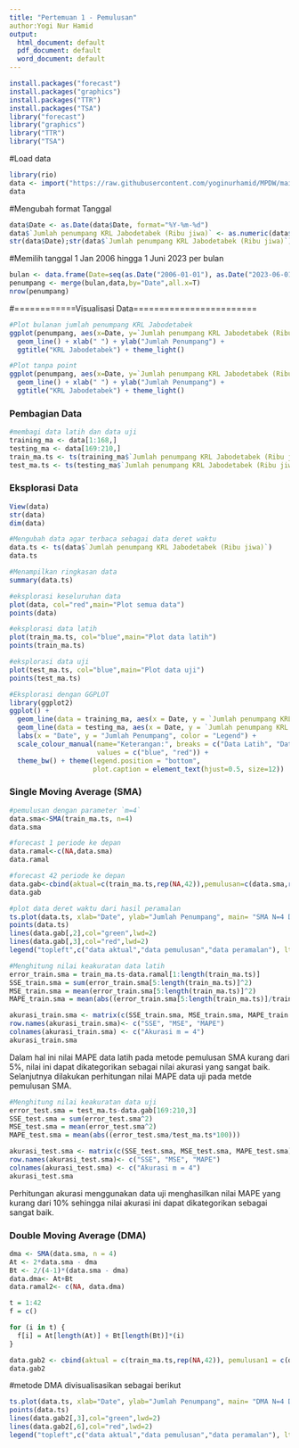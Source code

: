 ```yaml
---
title: "Pertemuan 1 - Pemulusan"
author:Yogi Nur Hamid
output:
  html_document: default
  pdf_document: default
  word_document: default
---
```


```r
install.packages("forecast")
install.packages("graphics")
install.packages("TTR")
install.packages("TSA")
library("forecast")
library("graphics")
library("TTR")
library("TSA")
```


#Load data
```r
library(rio)
data <- import("https://raw.githubusercontent.com/yoginurhamid/MPDW/main/Pertemuan%201/Data%20Prak%201.csv")
data
```
#Mengubah format Tanggal
```r
data$Date <- as.Date(data$Date, format="%Y-%m-%d")
data$`Jumlah penumpang KRL Jabodetabek (Ribu jiwa)` <- as.numeric(data$`Jumlah penumpang KRL Jabodetabek (Ribu jiwa)`)
str(data$Date);str(data$`Jumlah penumpang KRL Jabodetabek (Ribu jiwa)`)
```
#Memilih tanggal 1 Jan 2006 hingga 1 Juni 2023 per bulan
```r
bulan <- data.frame(Date=seq(as.Date("2006-01-01"), as.Date("2023-06-01"), by='month'))
penumpang <- merge(bulan,data,by="Date",all.x=T)
nrow(penumpang)
```
#============Visualisasi Data========================
```r
#Plot bulanan jumlah penumpang KRL Jabodetabek
ggplot(penumpang, aes(x=Date, y=`Jumlah penumpang KRL Jabodetabek (Ribu jiwa)`)) + geom_point() +
  geom_line() + xlab(" ") + ylab("Jumlah Penumpang") + 
  ggtitle("KRL Jabodetabek") + theme_light()
```
```r
#Plot tanpa point
ggplot(penumpang, aes(x=Date, y=`Jumlah penumpang KRL Jabodetabek (Ribu jiwa)`)) +
  geom_line() + xlab(" ") + ylab("Jumlah Penumpang") + 
  ggtitle("KRL Jabodetabek") + theme_light()
```
### Pembagian Data
```r
#membagi data latih dan data uji
training_ma <- data[1:168,]
testing_ma <- data[169:210,]
train_ma.ts <- ts(training_ma$`Jumlah penumpang KRL Jabodetabek (Ribu jiwa)`)
test_ma.ts <- ts(testing_ma$`Jumlah penumpang KRL Jabodetabek (Ribu jiwa)`)
```
### Eksplorasi Data
```r
View(data)
str(data)
dim(data)
```
```r
#Mengubah data agar terbaca sebagai data deret waktu
data.ts <- ts(data$`Jumlah penumpang KRL Jabodetabek (Ribu jiwa)`)
data.ts
```
```r
#Menampilkan ringkasan data
summary(data.ts)
```
```r
#eksplorasi keseluruhan data
plot(data, col="red",main="Plot semua data")
points(data)
```
```r
#eksplorasi data latih
plot(train_ma.ts, col="blue",main="Plot data latih")
points(train_ma.ts)
```
```r
#eksplorasi data uji
plot(test_ma.ts, col="blue",main="Plot data uji")
points(test_ma.ts)
```
```r
#Eksplorasi dengan GGPLOT
library(ggplot2)
ggplot() + 
  geom_line(data = training_ma, aes(x = Date, y = `Jumlah penumpang KRL Jabodetabek (Ribu jiwa)`, col = "Data Latih")) +
  geom_line(data = testing_ma, aes(x = Date, y = `Jumlah penumpang KRL Jabodetabek (Ribu jiwa)`, col = "Data Uji")) +
  labs(x = "Date", y = "Jumlah Penumpang", color = "Legend") +
  scale_colour_manual(name="Keterangan:", breaks = c("Data Latih", "Data Uji"),
                      values = c("blue", "red")) + 
  theme_bw() + theme(legend.position = "bottom",
                     plot.caption = element_text(hjust=0.5, size=12))
```
### Single Moving Average (SMA)
```r
#pemulusan dengan parameter `m=4`
data.sma<-SMA(train_ma.ts, n=4)
data.sma
```
```r
#forecast 1 periode ke depan
data.ramal<-c(NA,data.sma)
data.ramal
```
```r
#forecast 42 periode ke depan
data.gab<-cbind(aktual=c(train_ma.ts,rep(NA,42)),pemulusan=c(data.sma,rep(NA,42)),ramalan=c(data.ramal,rep(data.ramal[length(data.ramal)],41)))
data.gab
```
```r
#plot data deret waktu dari hasil peramalan
ts.plot(data.ts, xlab="Date", ylab="Jumlah Penumpang", main= "SMA N=4 Data Jumlah Penumpang")
points(data.ts)
lines(data.gab[,2],col="green",lwd=2)
lines(data.gab[,3],col="red",lwd=2)
legend("topleft",c("data aktual","data pemulusan","data peramalan"), lty=8, col=c("black","green","red"), cex=0.5)
```
```r
#Menghitung nilai keakuratan data latih
error_train.sma = train_ma.ts-data.ramal[1:length(train_ma.ts)]
SSE_train.sma = sum(error_train.sma[5:length(train_ma.ts)]^2)
MSE_train.sma = mean(error_train.sma[5:length(train_ma.ts)]^2)
MAPE_train.sma = mean(abs((error_train.sma[5:length(train_ma.ts)]/train_ma.ts[5:length(train_ma.ts)])*100))

akurasi_train.sma <- matrix(c(SSE_train.sma, MSE_train.sma, MAPE_train.sma))
row.names(akurasi_train.sma)<- c("SSE", "MSE", "MAPE")
colnames(akurasi_train.sma) <- c("Akurasi m = 4")
akurasi_train.sma
```
Dalam hal ini nilai MAPE data latih pada metode pemulusan SMA kurang dari 5%, nilai ini dapat dikategorikan sebagai nilai akurasi yang sangat baik. Selanjutnya dilakukan perhitungan nilai MAPE data uji pada metde pemulusan SMA.

```r
#Menghitung nilai keakuratan data uji
error_test.sma = test_ma.ts-data.gab[169:210,3]
SSE_test.sma = sum(error_test.sma^2)
MSE_test.sma = mean(error_test.sma^2)
MAPE_test.sma = mean(abs((error_test.sma/test_ma.ts*100)))

akurasi_test.sma <- matrix(c(SSE_test.sma, MSE_test.sma, MAPE_test.sma))
row.names(akurasi_test.sma)<- c("SSE", "MSE", "MAPE")
colnames(akurasi_test.sma) <- c("Akurasi m = 4")
akurasi_test.sma
```
Perhitungan akurasi menggunakan data uji menghasilkan nilai MAPE yang kurang dari 10% sehingga nilai akurasi ini dapat dikategorikan sebagai sangat baik.

### Double Moving Average (DMA)
```r
dma <- SMA(data.sma, n = 4)
At <- 2*data.sma - dma
Bt <- 2/(4-1)*(data.sma - dma)
data.dma<- At+Bt
data.ramal2<- c(NA, data.dma)

t = 1:42
f = c()

for (i in t) {
  f[i] = At[length(At)] + Bt[length(Bt)]*(i)
}

data.gab2 <- cbind(aktual = c(train_ma.ts,rep(NA,42)), pemulusan1 = c(data.sma,rep(NA,42)),pemulusan2 = c(data.dma, rep(NA,42)),At = c(At, rep(NA,42)), Bt = c(Bt,rep(NA,42)),ramalan = c(data.ramal2, f[-1]))
data.gab2
```
#metode DMA divisualisasikan sebagai berikut
```r
ts.plot(data.ts, xlab="Date", ylab="Jumlah Penumpang", main= "DMA N=4 Data Jumlah Penumpang")
points(data.ts)
lines(data.gab2[,3],col="green",lwd=2)
lines(data.gab2[,6],col="red",lwd=2)
legend("topleft",c("data aktual","data pemulusan","data peramalan"), lty=8, col=c("black","green","red"), cex=0.8)
```

